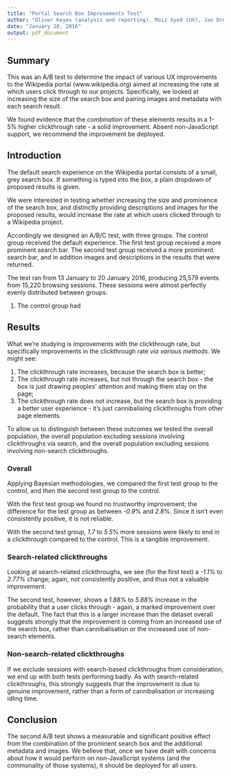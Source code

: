 ```yaml
---
title: "Portal Search Box Improvements Test"
author: "Oliver Keyes (analysis and reporting), Moiz Syed (UX), Jan Drewniak & Julien Girault (Engineering), Dan Garry & Deborah Tankersley (Product Management)"
date: "January 20, 2016"
output: pdf_document
---
```


## Summary

This was an A/B test to determine the impact of various UX improvements to the Wikipedia portal (www.wikipedia.org) aimed at increasing the rate at which users click through to our projects. Specifically, we looked at increasing the size of the search box and pairing images and metadata with each search result.

We found evidence that the *combination* of these elements results in a 1-5% higher clickthrough rate - a solid improvement. Absent non-JavaScript support, we recommend the
improvement be deployed.

## Introduction

The default search experience on the Wikipedia portal consists of a small, grey search box.
If something is typed into the box, a plain dropdown of proposed results is given.

We were interested in testing whether increasing the size and prominence of the search box, and distinctly providing descriptions and images for the proposed results, would increase the rate at which users clicked through to a Wikipedia project.

Accordingly we designed an A/B/C test, with three groups. The control group received the default experience. The first test group received a more prominent search bar. The second test group received a more prominent search bar, and in addition images and descriptions in
the results that were returned.

The test ran from 13 January to 20 January 2016, producing 25,579 events from 15,220 browsing sessions. These sessions were almost perfectly evenly distributed between groups:

1. The control group had 


## Results

What we're studying is improvements with the clickthrough rate, but specifically improvements in the clickthrough rate *via various methods*. We might see:

1. The clickthrough rate increases, because the search box is better;
2. The clickthrough rate increases, but not through the search box - the box is just drawing peoples' attention and making them stay on the page;
3. The clickthrough rate does not increase, but the search box is providing a better user experience - it's just cannibalising clickthroughs from other page elements.

To allow us to distinguish between these outcomes we tested the overall population, the overall population excluding sessions involving clickthroughs via search, and the overall population excluding sessions involving non-search clickthroughs.

### Overall

Applying Bayesian methodologies, we compared the first test group to the control, and then the second test group to the control.

With the first test group we found no trustworthy improvement; the difference for the test group as between *-0.9*% and *2.8*%. Since it isn't even consistently positive, it is not reliable.

With the second test group, *1.7* to *5.5*% more sessions were likely to end in a clickthrough compared to the control. This is a tangible improvement.

### Search-related clickthroughs
Looking at search-related clickthroughs, we see (for the first test) a *-1.1%* to *2.77%* change; again, not consistently positive, and thus not a valuable improvement.

The second test, however, shows a *1.88%* to *5.88%* increase in the probability that a user clicks through - again, a marked improvement over the default. The fact that this is a larger increase than the dataset overall suggests strongly that the improvement is coming from an increased use of the search box, rather than cannibalisation or the increased use of non-search elements.

### Non-search-related clickthroughs
If we exclude sessions with search-based clickthroughs from consideration, we end up with both tests performing badly. As with search-related clickthroughs, this strongly suggests that the improvement is due to genuine improvement, rather than a form of cannibalisation or increasing idling time.

## Conclusion

The second A/B test shows a measurable and significant positive effect from the combination of the prominent search box and the additional metadata and images. We believe that, once we have dealt with concerns about how it would perform on non-JavaScript systems (and the commonality of those systems), it should be deployed for all users.